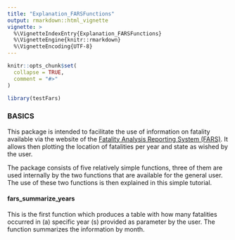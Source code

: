 ```yaml
---
title: "Explanation_FARSFunctions"
output: rmarkdown::html_vignette
vignette: >
  %\VignetteIndexEntry{Explanation_FARSFunctions}
  %\VignetteEngine{knitr::rmarkdown}
  %\VignetteEncoding{UTF-8}
---
```


```r
knitr::opts_chunk$set(
  collapse = TRUE,
  comment = "#>"
)
```

```r
library(testFars)
```


### BASICS

This package is intended to facilitate the use of information on fatality available via the website of the [Fatality Analysis Reporting System (FARS)](https://www.nhtsa.gov/research-data/fatality-analysis-reporting-system-fars). It allows then plotting the location of fatalities per year and state as wished by the user.

The package consists of five relatively simple functions, three of them are used internally by the two functions that are available for the general user. The use of these two functions is then explained in this simple tutorial. 

#### fars_summarize_years

This is the first function which produces a table with how many fatalities occurred in (a) specific year (s) provided as parameter by the user. The function summarizes the information by month.
